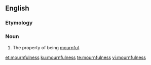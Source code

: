 ==English==

===Etymology===
{{suffix|en|mournful|ness}}

===Noun===
{{en-noun|-|es}}

# The property of being [[mournful]].

[[et:mournfulness]]
[[ku:mournfulness]]
[[te:mournfulness]]
[[vi:mournfulness]]